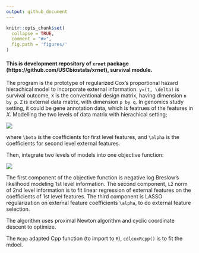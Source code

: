 ```yaml
---
output: github_document
---
```


<!-- README.md is generated from README.Rmd. Please edit that file -->

```r
knitr::opts_chunk$set(
  collapse = TRUE,
  comment = "#>",
  fig.path = 'figures/'
)
```

#### This is development repository of `xrnet` package (https://github.com/USCbiostats/xrnet), __survival module__. 

The program is the prototype of regularized Cox's proportional hazard hierachical model to incorporate external information. `y=(t, \delta)` is survival outcome, `X` is the conventional design matrix, having dimension `n by p`. `Z` is external data matrix, with dimension `p by q`. In genomics study setting, it could be gene annotation data, which is featrues of the features in $X$. Modelling the two levels of data matrix with hierachical setting;

![](figures/fig_1.png) 

where `\beta` is the coefficients for first level features, and `\alpha` is the coefficients for second level external features.

Then, integrate two levels of models into one objective function:

![](figures/fig_2.png) 

The first component of the objective function is negative log Breslow's likelihood modeling 1st level information. The second component, `L2` norm of 2nd level information is to fit linear regression of external features on the coefficients of 1st level features. The third component is LASSO regularization on external feature coefficients `\alpha`, to do external feature selection. 

The algorithm uses proximal Newton algorithm and cyclic coordinate descent to optimize.

The `Rcpp` adapted Cpp function (to import to `R`), `cdlcoxRcpp()` is to fit the mdoel.
